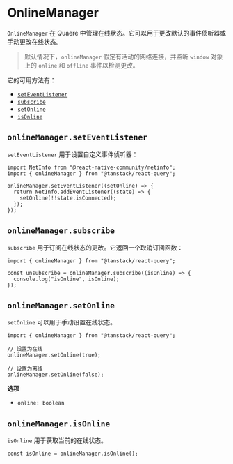 # OnlineManager

`OnlineManager` 在 Quaere 中管理在线状态。它可以用于更改默认的事件侦听器或手动更改在线状态。

> 默认情况下，`onlineManager` 假定有活动的网络连接，并监听 `window` 对象上的 `online` 和 `offline` 事件以检测更改。

它的可用方法有：

- [`setEventListener`](#onlinemanagerseteventlistener)
- [`subscribe`](#onlinemanagersubscribe)
- [`setOnline`](#onlinemanagersetonline)
- [`isOnline`](#onlinemanagerisonline)

## `onlineManager.setEventListener`

`setEventListener` 用于设置自定义事件侦听器：

```tsx
import NetInfo from "@react-native-community/netinfo";
import { onlineManager } from "@tanstack/react-query";

onlineManager.setEventListener((setOnline) => {
  return NetInfo.addEventListener((state) => {
    setOnline(!!state.isConnected);
  });
});
```

## `onlineManager.subscribe`

`subscribe` 用于订阅在线状态的更改。它返回一个取消订阅函数：

```tsx
import { onlineManager } from "@tanstack/react-query";

const unsubscribe = onlineManager.subscribe((isOnline) => {
  console.log("isOnline", isOnline);
});
```

## `onlineManager.setOnline`

`setOnline` 可以用于手动设置在线状态。

```tsx
import { onlineManager } from "@tanstack/react-query";

// 设置为在线
onlineManager.setOnline(true);

// 设置为离线
onlineManager.setOnline(false);
```

**选项**

- `online: boolean`

## `onlineManager.isOnline`

`isOnline` 用于获取当前的在线状态。

```tsx
const isOnline = onlineManager.isOnline();
```
